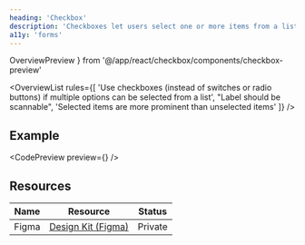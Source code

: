 ```yaml
---
heading: 'Checkbox'
description: 'Checkboxes let users select one or more items from a list, or turn an item on or off'
a11y: 'forms'
---
```


  OverviewPreview
} from '@/app/react/checkbox/components/checkbox-preview'

<OverviewList rules={[
  'Use checkboxes (instead of switches or radio buttons) if multiple options can be selected from a list',
  "Label should be scannable",
  'Selected items are more prominent than unselected items'
]} />

## Example

<CodePreview preview={<OverviewPreview />} />

## Resources

| Name     | Resource | Status                                               |
| -------- | -------- | ---------------------------------------------------- |
| Figma    | [Design Kit (Figma)](https://www.figma.com/design/ducwqOCxoxcWc3ReV3FYd8/Digital-University-Component-Library?m=auto&node-id=0-1)      |                         Private                      |